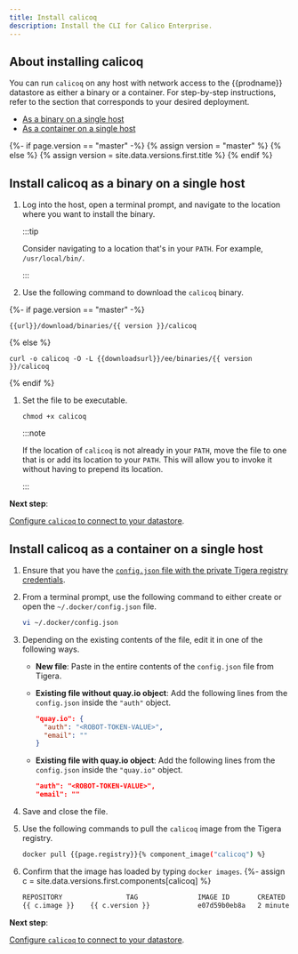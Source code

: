 ```yaml
---
title: Install calicoq
description: Install the CLI for Calico Enterprise.
---
```


## About installing calicoq

You can run `calicoq` on any host with network access to the
{{prodname}} datastore as either a binary or a container.
For step-by-step instructions, refer to the section that
corresponds to your desired deployment.

- [As a binary on a single host](#install-calicoq-as-a-binary-on-a-single-host)
- [As a container on a single host](#install-calicoq-as-a-container-on-a-single-host)

<!--- Change download URL to latest release if user browsing master branch.  --->
{%- if page.version == "master" -%}
{% assign version = "master" %}
{% else %}
{% assign version = site.data.versions.first.title %}
{% endif %}

## Install calicoq as a binary on a single host

1. Log into the host, open a terminal prompt, and navigate to the location where
you want to install the binary.

   :::tip

   Consider navigating to a location that's in your `PATH`. For example,
   `/usr/local/bin/`.
   
   :::

1. Use the following command to download the `calicoq` binary.

{%- if page.version == "master" -%}

   ```
   {{url}}/download/binaries/{{ version }}/calicoq
   ```

{% else %}

   ```
   curl -o calicoq -O -L {{downloadsurl}}/ee/binaries/{{ version }}/calicoq
   ```

{% endif %}

1. Set the file to be executable.

   ```
   chmod +x calicoq
   ```

   :::note

   If the location of `calicoq` is not already in your `PATH`, move the file
   to one that is or add its location to your `PATH`. This will allow you to invoke it
   without having to prepend its location.
   
   :::

**Next step**:

[Configure `calicoq` to connect to your datastore](configure/index.mdx).

## Install calicoq as a container on a single host

1. Ensure that you have the [`config.json` file with the private Tigera registry credentials](../../../getting-started/install-on-clusters/calico-enterprise.mdx#get-private-registry-credentials-and-license-key).

1. From a terminal prompt, use the following command to either create or open the `~/.docker/config.json` file.

   ```bash
   vi ~/.docker/config.json
   ```

1. Depending on the existing contents of the file, edit it in one of the following ways.

   - **New file**: Paste in the entire contents of the `config.json` file from Tigera.

   - **Existing file without quay.io object**: Add the following lines from the `config.json` inside the `"auth"` object.

     ```json
     "quay.io": {
       "auth": "<ROBOT-TOKEN-VALUE>",
       "email": ""
     }
     ```

   - **Existing file with quay.io object**: Add the following lines from the `config.json` inside the `"quay.io"` object.

     ```json
     "auth": "<ROBOT-TOKEN-VALUE>",
     "email": ""
     ```

1. Save and close the file.

1. Use the following commands to pull the `calicoq` image from the Tigera
   registry.

   ```bash
   docker pull {{page.registry}}{% component_image("calicoq") %}
   ```

1. Confirm that the image has loaded by typing `docker images`.
{%- assign c = site.data.versions.first.components[calicoq] %}
   ```bash
   REPOSITORY                TAG               IMAGE ID       CREATED         SIZE
   {{ c.image }}    {{ c.version }}            e07d59b0eb8a   2 minutes ago   42MB
   ```
   

**Next step**:

[Configure `calicoq` to connect to your datastore](configure/index.mdx).
